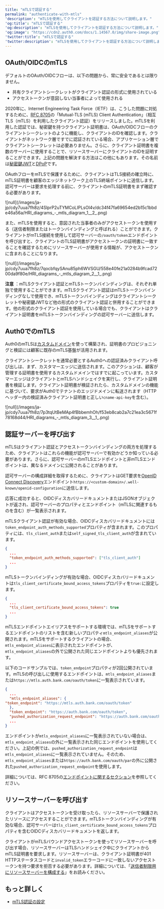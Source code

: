 ```yaml
---
title: "mTLSで認証する"
permalink: "authenticate-with-mtls"
'description': "mTLSを使用してクライアントを認証する方法について説明します。"
'og:title': "mTLSで認証する"
'og:description': "mTLSを使用してクライアントを認証する方法について説明します。"
'og:image': "https://cdn2.auth0.com/docs/1.14567.0/img/share-image.png"
'twitter:title': "mTLSで認証する"
'twitter:description': "mTLSを使用してクライアントを認証する方法について説明します。"
---
```


## OAuth/OIDCのmTLS

デフォルトの<Tooltip data-tooltip-id="react-containers-DefinitionTooltip-0" href="/ja-jp/glossary?term=oath2" tip="OAuth 2.0: 認可プロトコルとワークフローを定義する認可フレームワーク。" cta="用語集の表示">OAuth</Tooltip>/OIDCフローは、以下の問題から、常に安全であるとは限りません。

* 共有クライアントシークレットがクライアント認証の形式に使用されている
* アクセストークンが意図しない当事者によって使用される

2020年に、Internet Engineering Task Force（IETF）は、こうした問題に対処するために、[RFC 8705](https://www.rfc-editor.org/rfc/rfc8705)の「Mutual-TLS (mTLS) Client Authentication」（相互TLS（mTLS）を利用したクライアント認証）をリリースしました。mTLSを利用した認証では、秘密鍵を持つクライアント証明書は、OAuth/OIDCフローのクライアントシークレットのように機能し、クライアントのIDを確認します。クライアントがネットワーク層ですでに認証されている場合、アプリケーション層でクライアントシークレットは必要ありません。さらに、クライアント証明書を複数のサーバーに使用することで、リソースサーバーにクライアントのIDを証明することができます。上記の問題を解決する方法はこの他にもあります。その名前は[秘密鍵JWT](/ja-jp/get-started/authentication-and-authorization-flow/authenticate-with-private-key-jwt)と[DPoP](https://datatracker.ietf.org/doc/html/rfc9449)です。

OAuthフローをmTLSで保護するために、クライアントはTLS接続の確立時に、mTLS証明書を顧客のエッジネットワーク上のTLS終端ポイントに送信します。認可サーバーは要求を処理する前に、クライアントのmTLS証明書をまず確認する必要があります。

<Frame>![null](/images/ja-jp/cdy7uua7fh8z/4SlprP2uTYMCoLIPLsOl4v/dc34f47fa69654ed2b15c1bbde46a56a/HRI_diagrams_-_mtls_diagram_1__2_.png)</Frame>

また、mTLSを使用すると、意図された当事者のみがアクセストークンを使用する（送信者制限またはトークンバインディングと呼ばれる）ことができます。クライアントがmTLS接続を使用して認可サーバーの`/oauth/token`エンドポイントを呼び出すと、クライアントのTLS証明書がアクセストークンの証明書に一致することを確認するためにリソースサーバーが使用する情報が、アクセストークンに含まれることになります。

<Frame>![null](/images/ja-jp/cdy7uua7fh8z/7qocbfqySAnu85ph6WVSGU/558e40fe21a0284b9fcad7200da9f80e/HRI_diagrams_-_mtls_diagram_2__1_.png)</Frame>

**注意** ：mTLSクライアント認証とmTLSトークンバインディングは、それぞれ単独で使用することができます。mTLSクライアント認証はmTLSトークンバインディングなしで使用でき、mTLSトークンバインディングはクライアントシークレットや秘密鍵<Tooltip data-tooltip-id="react-containers-DefinitionTooltip-3" href="/ja-jp/glossary?term=json-web-token" tip="JSON Web Token（JWT）: 二者間のクレームを安全に表現するために使用される標準IDトークン形式（および多くの場合、アクセストークン形式）。" cta="用語集の表示">JWT</Tooltip>など他の形式のクライアント認証と併用することができます。他の形式のクライアント認証を使用している場合でも、クライアントはクライアント証明書をmTLSトークンバインディングの認可サーバーに送信します。

## Auth0でのmTLS

Auth0のmTLSは[カスタムドメイン](/ja-jp/customize/custom-domains)を使って構築され、証明書のプロビジョニングと検証には顧客に既存のmTLS基盤が活用されます。

クライアントシークレットを通常必要とするAuth0への認証済みクライアント呼び出しは、まず、カスタマーエッジに送信されます。このアクションは、顧客が管理する証明書を使用するカスタムドメインではすでに起こっています。カスタマーエッジはクライアントとmTLSハンドシェイクを実行し、クライアント証明書を検証します。クライアント証明書が検証されたら、カスタムドメインの機能に基づいて、要求がAuth0でテナントのエッジドメインに転送されます（HTTPヘッダー内の検証済みクライアント証明書と正しい`cname-api-key`を含む）。

<Frame>![null](/images/ja-jp/cdy7uua7fh8z/7p3tqUtBeMAp4fBbbemhOh/f53eb8cab2a7c21ea3c5671f78168d44/HRI_diagrams_-_mtls_diagram_3__1_.png)</Frame>

## 認証サーバーを呼び出す

mTLSはクライアント認証とアクセストークンバインディングの両方を処理するため、クライアントはこれらの機能が認可サーバーで有効かどうか知っている必要があります。さらに、認可サーバーのmTLSエンドポイントと非mTLSエンドポイントは、異なるドメインに公開されることがあります。

認可サーバーの構成詳細を取得するために、クライアントはGET要求を[OpenID Connect Discovery](https://openid.net/specs/openid-connect-discovery-1_0.html)エンドポイント`https://<custom-domain>/.well-known/openid-configuration`に送信します。

応答に成功すると、OIDCディスカバリードキュメントまたはJSONオブジェクトが返され、認可サーバーのプロパティとエンドポイント（mTLSに関連するものを含む）が一覧表示されます。

mTLSクライアント認証が有効な場合、OIDCディスカバリードキュメントには`token_endpoint_auth_methods_supported`プロパティが含まれます。このプロパティには、`tls_client_auth`または`self_signed_tls_client_auth`が含まれています。

```json lines
{
  ...
  "token_endpoint_auth_methods_supported": ["tls_client_auth"]
  ...
}
```

mTLSトークンバインディングが有効な場合、OIDCディスカバリードキュメントは`tls_client_certificate_bound_access_tokens`プロパティを`true:`に設定します。

```json lines
{
  ...
  "tls_client_certificate_bound_access_tokens": true
  ...
}
```

mTLSエンドポイントエイリアスをサポートする環境では、mTLSをサポートするエンドポイントのリストを含む新しいプロパティ`mtls_endpoint_aliases`が公開されます。mTLSをサポートするクライアントの場合、`mtls_endpoint_aliases`に表示されたエンドポイントが、`mtls_endpoint_aliases`の外で公開された同じエンドポイントよりも優先されます。

以下のコードサンプルでは、`token_endpoint`プロパティが2回公開されています。mTLSの呼び出しに使用するエンドポイントは、`mtls_endpoint_aliases`または`https://mtls.auth.bank.com/oauth/token`に一覧表示されています。

```json lines
{
  ...
  "mtls_endpoint_aliases": {
"token_endpoint": "https://mtls.auth.bank.com/oauth/token"
  },
  "token_endpoint": "https://auth.bank.com/oauth/token",
  "pushed_authorization_request_endpoint": "https://auth.bank.com/oauth/par",
  ...
}
```

エンドポイントが`mtls_endpoint_aliases`に一覧表示されていない場合は、`mtls_endpoint_aliases`の外に一覧表示された同じエンドポイントを使用してください。上記の例では、`pushed_authorization_request_endpoint`は`mtls_endpoint_aliases`に一覧表示されていません。そのため、`mtls_endpoint_aliases`または`https://auth.bank.com/oauth/par`の外に公開された`pushed_authorization_request_endpoint`を使用します。

詳細については、RFC 8705の[エンドポイントに関するセクション](https://www.rfc-editor.org/rfc/rfc8705#name-metadata-for-mutual-tls-end)を参照してください。

## リソースサーバーを呼び出す

クライアントはアクセストークンを受け取ったら、リソースサーバーで保護されたリソースにアクセスすることができます。mTLSトークンバインディングが有効な場合、認可サーバーは`tls_client_certificate_bound_access_tokens`プロパティを含むOIDCディスカバリードキュメントを返します。

クライアントがmTLSバウンドアクセストークンを使ってリソースサーバーを呼び出す場合、リソースサーバーはTLSハンドシェイク中にクライアントからmTLS証明書を要求します。リソースサーバーは、クライアント証明書が401 HTTPステータスコードと`invalid_token`エラーコードに一致しないアクセストークンを持つ要求を拒否する必要があります。詳細については、「[送信者制限用にリソースサーバーを構成する](/ja-jp/secure/sender-constraining/configure-sender-constraining/configure-resource-server-for-sender-constraining)」をお読みください。

## もっと詳しく

* [mTLS認証の設定](/ja-jp/get-started/applications/configure-mtls)